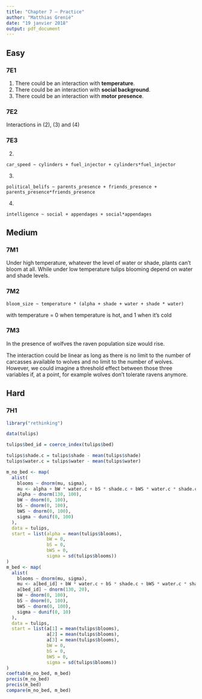 ```yaml
---
title: "Chapter 7 – Practice"
author: "Matthias Grenié"
date: "19 janvier 2018"
output: pdf_document
---
```


## Easy

### 7E1

 (1) There could be an interaction with **temperature**.
 (2) There could be an interaction with **social background**.
 (3) There could be an interaction with **motor presence**.

### 7E2

 Interactions in (2), (3) and (4)
 
 
### 7E3

(2)
```
car_speed ~ cylinders + fuel_injector + cylinders*fuel_injector
```

(3)
```
political_belifs ~ parents_presence + friends_presence + parents_presence*friends_presence
```

(4)
```
intelligence ~ social + appendages + social*appendages
```


## Medium

### 7M1

Under high temperature, whatever the level of water or shade, plants can't bloom at all. While under low temperature tulips blooming depend on water and shade levels.


### 7M2

```
bloom_size ~ temperature * (alpha + shade + water + shade * water)
```
with temperature = 0 when temperature is hot, and 1 when it's cold


### 7M3

In the presence of wolfves the raven population size would rise.

The interaction could be linear as long as there is no limit to the number of carcasses available to wolves and no limit to the number of wolves.
However, we could imagine a threshold effect between those three variables if, at a point, for example wolves don't tolerate ravens anymore.



## Hard

### 7H1

```r
library("rethinking")

data(tulips)

tulips$bed_id = coerce_index(tulips$bed)

tulips$shade.c = tulips$shade - mean(tulips$shade)
tulips$water.c = tulips$water - mean(tulips$water)

m_no_bed <- map(
  alist(
    blooms ~ dnorm(mu, sigma),
    mu <- alpha + bW * water.c + bS * shade.c + bWS * water.c * shade.c,
    alpha ~ dnorm(130, 100),
    bW ~ dnorm(0, 100),
    bS ~ dnorm(0, 100),
    bWS ~ dnorm(0, 100),
    sigma ~ dunif(0, 100)
  ),
  data = tulips,
  start = list(alpha = mean(tulips$blooms),
               bW = 0,
               bS = 0,
               bWS = 0,
               sigma = sd(tulips$blooms))
)
m_bed <- map(
  alist(
    blooms ~ dnorm(mu, sigma),
    mu <- a[bed_id] + bW * water.c + bS * shade.c + bWS * water.c * shade.c,
    a[bed_id] ~ dnorm(130, 20),
    bW ~ dnorm(0, 100),
    bS ~ dnorm(0, 100),
    bWS ~ dnorm(0, 100),
    sigma ~ dunif(0, 10)
  ),
  data = tulips,
  start = list(a[1] = mean(tulips$blooms),
               a[2] = mean(tulips$blooms),
               a[3] = mean(tulips$blooms),
               bW = 0,
               bS = 0,
               bWS = 0,
               sigma = sd(tulips$blooms))
)
coeftab(m_no_bed, m_bed)
precis(m_no_bed)
precis(m_bed)
compare(m_no_bed, m_bed)
```

